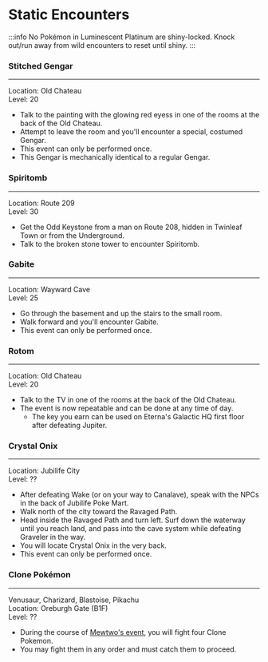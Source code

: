 # Static Encounters
:::info
No Pokémon in Luminescent Platinum are shiny-locked. Knock out/run away from wild encounters to reset until shiny.
:::
### Stitched Gengar
---
Location: Old Chateau  
Level: 20
- Talk to the painting with the glowing red eyess in one of the rooms at the back of the Old Chateau.
- Attempt to leave the room and you'll encounter a special, costumed Gengar.
- This event can only be performed once.
- This Gengar is mechanically identical to a regular Gengar.

### Spiritomb
---
Location: Route 209  
Level: 30
- Get the Odd Keystone from a man on Route 208, hidden in Twinleaf Town or from the Underground.
- Talk to the broken stone tower to encounter Spiritomb.

### Gabite
---
Location: Wayward Cave  
Level: 25
- Go through the basement and up the stairs to the small room.
- Walk forward and you'll encounter Gabite.
- This event can only be performed once.

### Rotom
---
Location: Old Chateau  
Level: 20
- Talk to the TV in one of the rooms at the back of the Old Chateau.
- The event is now repeatable and can be done at any time of day.
	- The key you earn can be used on Eterna's Galactic HQ first floor after defeating Jupiter.
	
### Crystal Onix
--- 
Location: Jubilife City  
Level: ??
- After defeating Wake (or on your way to Canalave), speak with the NPCs in the back of Jubilife Poke Mart.
- Walk north of the city toward the Ravaged Path.
- Head inside the Ravaged Path and turn left. Surf down the waterway until you reach land, and pass into the cave system while defeating Graveler in the way.
- You will locate Crystal Onix in the very back.
- This event can only be performed once.
	
### Clone Pokémon
---
Venusaur, Charizard, Blastoise, Pikachu  
Location: Oreburgh Gate (B1F)  
Level: ??
- During the course of [Mewtwo's event](legendaries.mdx#mewtwo), you will fight four Clone Pokemon.
- You may fight them in any order and must catch them to proceed.
